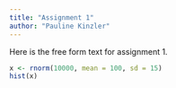 ```yaml
---
title: "Assignment 1"
author: "Pauline Kinzler"
---
```


Here is the free form text for assignment 1.

```r
x <- rnorm(10000, mean = 100, sd = 15)
hist(x)
```



